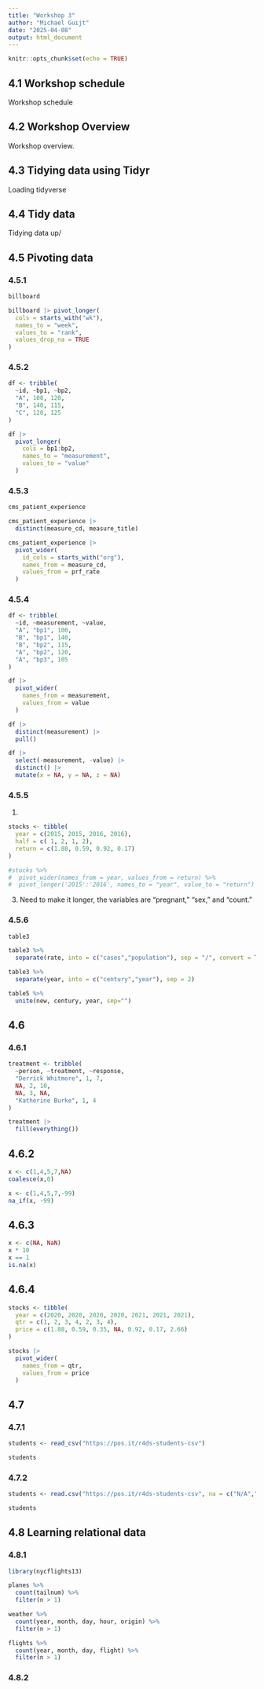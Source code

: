 ```yaml
---
title: "Workshop 3"
author: "Michael Guijt"
date: "2025-04-08"
output: html_document
---
```


```r
knitr::opts_chunk$set(echo = TRUE)
```

## 4.1 Workshop schedule

Workshop schedule

## 4.2 Workshop Overview

Workshop overview.

## 4.3 Tidying data using Tidyr

Loading tidyverse

## 4.4 Tidy data

Tidying data up/

## 4.5 Pivoting data

### 4.5.1

```r
billboard

billboard |> pivot_longer(
  cols = starts_with("wk"),
  names_to = "week",
  values_to = "rank",
  values_drop_na = TRUE
)
```

### 4.5.2

```r
df <- tribble(
  ~id, ~bp1, ~bp2,
  "A", 100, 120,
  "B", 140, 115,
  "C", 120, 125
)

df |> 
  pivot_longer(
    cols = bp1:bp2,
    names_to = "measurement",
    values_to = "value"
  )
```

### 4.5.3

```r
cms_patient_experience

cms_patient_experience |> 
  distinct(measure_cd, measure_title)

cms_patient_experience |> 
  pivot_wider(
    id_cols = starts_with("org"),
    names_from = measure_cd,
    values_from = prf_rate
  )
```

### 4.5.4

```r
df <- tribble(
  ~id, ~measurement, ~value,
  "A", "bp1", 100,
  "B", "bp1", 140,
  "B", "bp2", 115,
  "A", "bp2", 120,
  "A", "bp3", 105
)

df |> 
  pivot_wider(
    names_from = measurement,
    values_from = value
  )

df |>
  distinct(measurement) |>
  pull()

df |>
  select(-measurement, -value) |>
  distinct() |>
  mutate(x = NA, y = NA, z = NA)
```

### 4.5.5

1.

```r
stocks <- tibble(
  year = c(2015, 2015, 2016, 2016),
  half = c( 1, 2, 1, 2),
  return = c(1.88, 0.59, 0.92, 0.17)
)

#stocks %>% 
#  pivot_wider(names_from = year, values_from = return) %>%
#  pivot_longer('2015':'2016', names_to = "year", value_to = "return") 

```

3. Need to make it longer, the variables are "pregnant," "sex," and "count." 

### 4.5.6

```r
table3

table3 %>%
  separate(rate, into = c("cases","population"), sep = "/", convert = TRUE)

table3 %>%
  separate(year, into = c("century","year"), sep = 2)

table5 %>%
  unite(new, century, year, sep="")
```

## 4.6

### 4.6.1

```r
treatment <- tribble(
  ~person, ~treatment, ~response,
  "Derrick Whitmore", 1, 7, 
  NA, 2, 10,
  NA, 3, NA, 
  "Katherine Burke", 1, 4
)

treatment |>
  fill(everything())
```

## 4.6.2

```r
x <- c(1,4,5,7,NA)
coalesce(x,0)

x <- c(1,4,5,7,-99)
na_if(x, -99)
```

## 4.6.3

```r
x <- c(NA, NaN)
x * 10
x == 1
is.na(x)
```

## 4.6.4

```r
stocks <- tibble(
  year = c(2020, 2020, 2020, 2020, 2021, 2021, 2021),
  qtr = c(1, 2, 3, 4, 2, 3, 4),
  price = c(1.88, 0.59, 0.35, NA, 0.92, 0.17, 2.66)
)

stocks |>
  pivot_wider(
    names_from = qtr,
    values_from = price
  )
```

## 4.7

### 4.7.1

```r
students <- read_csv("https://pos.it/r4ds-students-csv")

students
```

### 4.7.2

```r
students <- read.csv("https://pos.it/r4ds-students-csv", na = c("N/A",""))

students
```

## 4.8 Learning relational data

### 4.8.1

```r
library(nycflights13)

planes %>%
  count(tailnum) %>%
  filter(n > 1)

weather %>%
  count(year, month, day, hour, origin) %>%
  filter(n > 1)

flights %>%
  count(year, month, day, flight) %>%
  filter(n > 1)
```

### 4.8.2


